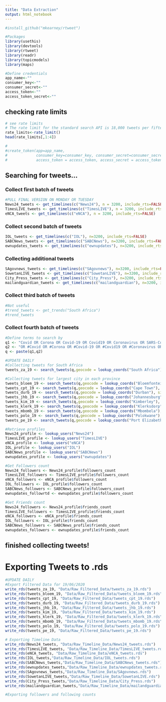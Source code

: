 ```yaml
---
title: "Data Extraction"
output: html_notebook
---
```


```r
#install_github("mkearney/rtweet")

#Packages
library(usethis)
library(devtools)
library(rtweet)
library(readr)
library(topicmodels)
library(maps)
```


```r

#Define credentials
app_name<-""
consumer_key<-""
consumer_secret<-""
access_token<-""
access_token_secret<-""


```

## checking rate limits
```r
# see rate limits
# The rate limit for the standard search API is 18,000 tweets per fifteen minutes. With a bearer token, the rate limit is 45,000 tweets per fifteen minutes. 
rate_limits<-rate_limit()
head(rate_limits[,1:4])
```


```r
#
#create_token(app=app_name,
#             consumer_key=consumer_key, consumer_secret=consumer_secret,
#             access_token = access_token, access_secret = access_token_secret)

```


## Searching for tweets...
### Collect first batch of tweets
```r
#PULL FINAL VERSION ON MONDAY OR TUESDAY
News24_tweets <- get_timelines(c("News24"), n = 3200, include_rts=FALSE)
TimesLIVE_tweets <- get_timelines(c("TimesLIVE"), n = 3200, include_rts=FALSE)
eNCA_tweets <- get_timelines(c("eNCA"), n = 3200, include_rts=FALSE)

```


### Collect second batch of tweets
```r
IOL_tweets <- get_timelines(c("IOL"), n=3200, include_rts=FALSE)
SABCNews_tweets <- get_timelines(c("SABCNews"), n=3200, include_rts=FALSE)
ewnupdates_tweets <- get_timelines(c("ewnupdates"), n=3200, include_rts=FALSE)
```

### Collecting additional tweets
```r
SAgovnews_tweets <- get_timelines(c("SAgovnews"), n=3200, include_rts=FALSE)
SowetanLIVE_tweets <- get_timelines(c("SowetanLIVE"), n=3200, include_rts=FALSE)
City_Press_tweets <- get_timelines(c("City_Press"), n=3200, include_rts=FALSE)
mailandguardian_tweets <- get_timelines(c("mailandguardian"), n=3200, include_rts=FALSE)
```


### Collect third batch of tweets
```r
#Not useful
#trend_tweets <- get_trends("South Africa")
#trend_tweets
```

### Collect fourth batch of tweets
```r
#Define terms to search by
q1 <- "Covid OR Corona OR Covid-19 OR Covid19 OR Coronavirus OR SARS-CoV-2 OR SARS-CoV"
q2 <- "OR #Covid OR #Corona OR #Covid-19 OR #Covid19 OR #Coronavirus OR #SARS-CoV-2 OR #SARS-CoV"
q <- paste(q1,q2)
```


```r
#UPDATE DAILY
#Collecting tweets for South Africa
tweets_za_19 <- search_tweets(q,geocode = lookup_coords("South Africa"), since="2020-06-19", until="2020-06-20", type="recent", include_rts=FALSE, n=18000)

#Collecting tweets for largest city in each province
tweets_bloem_19 <- search_tweets(q,geocode = lookup_coords("Bloemfontein"), since="2020-06-19", until="2020-06-20", type="recent", include_rts=FALSE, n=18000)
tweets_cpt_19 <- search_tweets(q,geocode = lookup_coords("Cape Town"), since="2020-06-19", until="2020-06-20", type="recent", include_rts=FALSE, n=18000)
tweets_durb_19 <- search_tweets(q,geocode = lookup_coords("Durban"), since="2020-06-19", until="2020-06-20", type="recent", include_rts=FALSE, n=18000)
tweets_jhb_19 <- search_tweets(q,geocode = lookup_coords("Johannesburg"), since="2020-06-19", until="2020-06-20", type="recent", include_rts=FALSE, n=18000)
tweets_kim_19 <- search_tweets(q,geocode = lookup_coords("Kimberley"), since="2020-06-19", until="2020-06-20", type="recent", include_rts=FALSE, n=18000)
tweets_klerk_19 <- search_tweets(q,geocode = lookup_coords("Klerksdorp"), since="2020-06-19", until="2020-06-20", type="recent", include_rts=FALSE, n=18000)
tweets_mbomb_19 <- search_tweets(q,geocode = lookup_coords("Mbombela"), since="2020-06-19", until="2020-06-20", type="recent", include_rts=FALSE, n=18000)
tweets_polo_19 <- search_tweets(q,geocode = lookup_coords("Polokwane"), since="2020-06-19", until="2020-06-20", type="recent", include_rts=FALSE, n=18000)
tweets_pe_19 <- search_tweets(q,geocode = lookup_coords("Port Elizabeth"), since="2020-06-19", until="2020-06-20", type="recent", include_rts=FALSE, n=18000)
```

```r
#Retrieve profiles
News24_profile <- lookup_users("News24")
TimesLIVE_profile <- lookup_users("TimesLIVE")
eNCA_profile <- lookup_users("eNCA")
IOL_profile <- lookup_users("IOL")
SABCNews_profile <- lookup_users("SABCNews")
ewnupdates_profile <- lookup_users("ewnupdates")

#Get Followers count
News24_followers <- News24_profile$followers_count
TimesLIVE_followers <- TimesLIVE_profile$followers_count
eNCA_followers <- eNCA_profile$followers_count
IOL_followers <- IOL_profile$followers_count
SABCNews_followers <- SABCNews_profile$followers_count
ewnupdates_followrtd <- ewnupdates_profile$followers_count

#Get Friends count
News24_followers <- News24_profile$friends_count
TimesLIVE_followers <- TimesLIVE_profile$friends_count
eNCA_followers <- eNCA_profile$friends_count
IOL_followers <- IOL_profile$friends_count
SABCNews_followers <- SABCNews_profile$friends_count
ewnupdates_followers <- ewnupdates_profile$friends_count
```

## finished collecting tweets!


# Exporting Tweets to .rds
```r
#UPDATE DAILY
#Export Filtered Data for 19/06/2020
write_rds(tweets_za_19, "Data/Raw_Filtered_Data/tweets_za_19.rds")
write_rds(tweets_bloem_19, "Data/Raw_Filtered_Data/tweets_bloem_19.rds")
write_rds(tweets_cpt_19, "Data/Raw_Filtered_Data/tweets_cpt_19.rds")
write_rds(tweets_durb_19, "Data/Raw_Filtered_Data/tweets_durb_19.rds")
write_rds(tweets_jhb_19, "Data/Raw_Filtered_Data/tweets_jhb_19.rds")
write_rds(tweets_kim_19, "Data/Raw_Filtered_Data/tweets_kim_19.rds")
write_rds(tweets_klerk_19, "Data/Raw_Filtered_Data/tweets_klerk_19.rds")
write_rds(tweets_mbomb_19, "Data/Raw_Filtered_Data/tweets_mbomb_19.rds")
write_rds(tweets_polo_19, "Data/Raw_Filtered_Data/tweets_polo_19.rds")
write_rds(tweets_pe_19, "Data/Raw_Filtered_Data/tweets_pe_19.rds")

```


```r
# Exporting Timeline Data
write_rds(News24_tweets, "Data/Raw_Timeline_Data/News24_tweets.rds")
write_rds(TimesLIVE_tweets, "Data/Raw_Timeline_Data/TimesLIVE_tweets.rds")
write_rds(eNCA_tweets, "Data/Raw_Timeline_Data/eNCA_tweets.rds")
write_rds(IOL_tweets,"Data/Raw_Timeline_Data/IOL_tweets.rds")
write_rds(SABCNews_tweets,"Data/Raw_Timeline_Data/SABCNews_tweets.rds")
write_rds(ewnupdates_tweets,"Data/Raw_Timeline_Data/ewnupdates_tweets.rds")
write_rds(SAgovnews_tweets,"Data/Raw_Timeline_Data/SAgovnews.rds")
write_rds(SowetanLIVE_tweets,"Data/Raw_Timeline_Data/SowetanLIVE.rds")
write_rds(City_Press_tweets,"Data/Raw_Timeline_Data/City_Press.rds")
write_rds(mailandguardian_tweets,"Data/Raw_Timeline_Data/mailandguardian.rds")
```

```r
#Exporting followers and following counts

```

